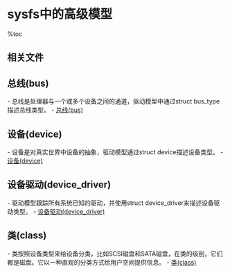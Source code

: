= sysfs中的高级模型 =

%toc

== 相关文件 ==
{{{class="brush:c"
#include <linux/device.h>
#include <linux/pm.h>
}}}

== 总线(bus) ==
- 总线是处理器与一个或多个设备之间的通道，驱动模型中通过struct bus_type描述总线类型。
- [[总线(bus)]]

== 设备(device) ==
- 设备是对真实世界中设备的抽象，驱动模型通过struct device描述设备类型。
- [[设备(device)]]

== 设备驱动(device_driver) ==
- 驱动模型跟踪所有系统已知的驱动，并使用struct device_driver来描述设备驱动类型。
- [[设备驱动(device_driver)]]

== 类(class) ==
- 类按照设备类型来给设备分类，比如SCSI磁盘和SATA磁盘，在类的级别，它们都是磁盘。它以一种直观的分类方式给用户空间提供信息。
- [[类(class)]]
